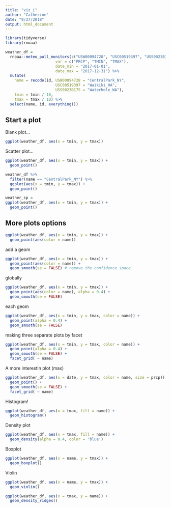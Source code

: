 ```yaml
---
title: "viz_i"
author: "Catherine"
date: "9/27/2018"
output: html_document
---
```


```r
library(tidyverse)
library(rnoaa)

weather_df = 
  rnoaa::meteo_pull_monitors(c("USW00094728", "USC00519397", "USS0023B17S"),
                      var = c("PRCP", "TMIN", "TMAX"), 
                      date_min = "2017-01-01",
                      date_max = "2017-12-31") %>%
  mutate(
    name = recode(id, USW00094728 = "CentralPark_NY", 
                      USC00519397 = "Waikiki_HA",
                      USS0023B17S = "Waterhole_WA"),
    tmin = tmin / 10,
    tmax = tmax / 10) %>%
  select(name, id, everything())

```

## Start a plot

Blank plot...
```r
ggplot(weather_df, aes(x = tmin, y = tmax))
```
Scatter plot...
```r
ggplot(weather_df, aes(x = tmin, y = tmax)) +
  geom_point()
```

```r
weather_df %>% 
  filter(name == "CentralPark_NY") %>% 
  ggplot(aes(x = tmin, y = tmax)) +
  geom_point()
```

```r
weather_sp = 
ggplot(weather_df, aes(x = tmin, y = tmax)) +
  geom_point()
```

## More plots options
```r
ggplot(weather_df, aes(x = tmin, y = tmax)) +
  geom_point(aes(color = name))
```
add a geom

```r
ggplot(weather_df, aes(x = tmin, y = tmax)) +
  geom_point(aes(color = name)) +
  geom_smooth(se = FALSE) # remove the confidence space
```

globally
```r
ggplot(weather_df, aes(x = tmin, y = tmax)) +
  geom_point(aes(color = name), alpha = 0.4) +
  geom_smooth(se = FALSE) 
```
each geom
```r
ggplot(weather_df, aes(x = tmin, y = tmax, color = name)) +
  geom_point(alpha = 0.4) +
  geom_smooth(se = FALSE) 
```
making three separate plots by facet
```r
ggplot(weather_df, aes(x = tmin, y = tmax, color = name)) +
  geom_point(alpha = 0.4) +
  geom_smooth(se = FALSE) +
  facet_grid( ~ name)
```
A more interestin plot
(max)
```r
ggplot(weather_df, aes(x = date, y = tmax, color = name, size = prcp)) +
  geom_point() +
  geom_smooth(se = FALSE) +
  facet_grid( ~ name)
```

Histogram!

```r
ggplot(weather_df, aes(x = tmax, fill = name)) +
  geom_histogram() 
```

Density plot

```r
ggplot(weather_df, aes(x = tmax, fill = name)) +
  geom_density(alpha = 0.4, color = 'blue') 
```

Boxplot

```r
ggplot(weather_df, aes(x = name, y = tmax)) +
  geom_boxplot() 
```
Violin

```r
ggplot(weather_df, aes(x = name, y = tmax)) +
  geom_violin()
```

```r
ggplot(weather_df, aes(x = tmax, y = name)) +
  geom_density_ridges()
```


